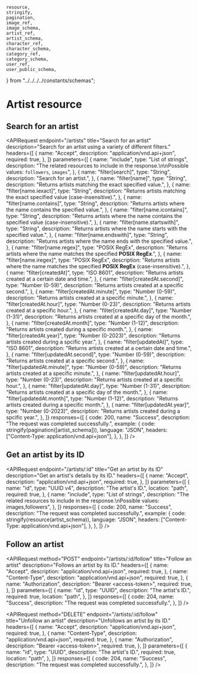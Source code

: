 
    resource,
    stringify,
    pagination,
    image_ref,
    image_schema,
    artist_ref,
    artist_schema,
    character_ref,
    character_schema,
    category_ref,
    category_schema,
    user_ref,
    user_public_schema,
} from "../../../../constants/schemas";

# Artist resource

## Search for an artist

<APIRequest
    endpoint="/artists"
    title="Search for an artist"
    description="Search for an artist using a variety of different filters."
    headers={[
        {
            name: "Accept",
            description: "application/vnd.api+json",
            required: true,
        },
    ]}
    parameters={[
        {
            name: "include",
            type: "List of strings",
            description:
                "The related resources to include in the response.\n\nPossible values: `followers`, `images`",
        },
        {
            name: "filter[search]",
            type: "String",
            description: "Search for an artist.",
        },
        {
            name: "filter[name]",
            type: "String",
            description: "Returns artists matching the exact specified value.",
        },
        {
            name: "filter[name.iexact]",
            type: "String",
            description:
                "Returns artists matching the exact specified value (case-insensitive).",
        },
        {
            name: "filter[name.contains]",
            type: "String",
            description:
                "Returns artists where the name contains the specified value.",
        },
        {
            name: "filter[name.icontains]",
            type: "String",
            description:
                "Returns artists where the name contains the specified value (case-insensitive).",
        },
        {
            name: "filter[name.startswith]",
            type: "String",
            description:
                "Returns artists where the name starts with the specified value.",
        },
        {
            name: "filter[name.endswith]",
            type: "String",
            description:
                "Returns artists where the name ends with the specified value.",
        },
        {
            name: "filter[name.regex]",
            type: "POSIX RegEx",
            description:
                "Returns artists where the name matches the specified **POSIX RegEx**.",
        },
        {
            name: "filter[name.iregex]",
            type: "POSIX RegEx",
            description:
                "Returns artists where the name matches the specified **POSIX RegEx** (case-insensitive).",
        },
        {
            name: "filter[createdAt]",
            type: "ISO 8601",
            description: "Returns artists created at a certain date and time.",
        },
        {
            name: "filter[createdAt.second]",
            type: "Number (0-59)",
            description: "Returns artists created at a specific second.",
        },
        {
            name: "filter[createdAt.minute]",
            type: "Number (0-59)",
            description: "Returns artists created at a specific minute.",
        },
        {
            name: "filter[createdAt.hour]",
            type: "Number (0-23)",
            description: "Returns artists created at a specific hour.",
        },
        {
            name: "filter[createdAt.day]",
            type: "Number (1-31)",
            description:
                "Returns artists created at a specific day of the month.",
        },
        {
            name: "filter[createdAt.month]",
            type: "Number (1-12)",
            description: "Returns artists created during a specific month.",
        },
        {
            name: "filter[createdAt.year]",
            type: "Number (0-2023)",
            description: "Returns artists created during a spcific year.",
        },
        {
            name: "filter[updatedAt]",
            type: "ISO 8601",
            description: "Returns artists created at a certain date and time.",
        },
        {
            name: "filter[updatedAt.second]",
            type: "Number (0-59)",
            description: "Returns artists created at a specific second.",
        },
        {
            name: "filter[updatedAt.minute]",
            type: "Number (0-59)",
            description: "Returns artists created at a specific minute.",
        },
        {
            name: "filter[updatedAt.hour]",
            type: "Number (0-23)",
            description: "Returns artists created at a specific hour.",
        },
        {
            name: "filter[updatedAt.day]",
            type: "Number (1-31)",
            description:
                "Returns artists created at a specific day of the month.",
        },
        {
            name: "filter[updatedAt.month]",
            type: "Number (1-12)",
            description: "Returns artists created during a specific month.",
        },
        {
            name: "filter[updatedAt.year]",
            type: "Number (0-2023)",
            description: "Returns artists created during a spcific year.",
        },
    ]}
    responses={[
        {
            code: 200,
            name: "Success",
            description: "The request was completed successfully.",
            example: {
                code: stringify(pagination([artist_schema])),
                language: "JSON",
                headers: ["Content-Type: application/vnd.api+json"],
            },
        },
    ]}
/>

## Get an artist by its ID

<APIRequest
    endpoint="/artists/:id"
    title="Get an artist by its ID"
    description="Get an artist's details by its ID."
    headers={[
        {
            name: "Accept",
            description: "application/vnd.api+json",
            required: true,
        },
    ]}
    parameters={[
        {
            name: "id",
            type: "UUID v4",
            description: "The artist's ID.",
            location: "path",
            required: true,
        },
        {
            name: "include",
            type: "List of strings",
            description:
                "The related resources to include in the response.\nPossible values: images,followers",
        },
    ]}
    responses={[
        {
            code: 200,
            name: "Success",
            description: "The request was completed successfully.",
            example: {
                code: stringify(resource(artist_schema)),
                language: "JSON",
                headers: ["Content-Type: application/vnd.api+json"],
            },
        },
    ]}
/>

## Follow an artist

<APIRequest
    method="POST"
    endpoint="/artists/:id/follow"
    title="Follow an artist"
    description="Follows an artist by its ID."
    headers={[
        {
            name: "Accept",
            description: "application/vnd.api+json",
            required: true,
        },
        {
            name: "Content-Type",
            description: "application/vnd.api+json",
            required: true,
        },
        {
            name: "Authorization",
            description: "Bearer &lt;access-token&gt;",
            required: true,
        },
    ]}
    parameters={[
        {
            name: "id",
            type: "UUID",
            description: "The artist's ID.",
            required: true,
            location: "path",
        },
    ]}
    responses={[
        {
            code: 204,
            name: "Success",
            description: "The request was completed successfully.",
        },
    ]}
/>

<APIRequest
    method="DELETE"
    endpoint="/artists/:id/follow"
    title="Unfollow an artist"
    description="Unfollows an artist by its ID."
    headers={[
        {
            name: "Accept",
            description: "application/vnd.api+json",
            required: true,
        },
        {
            name: "Content-Type",
            description: "application/vnd.api+json",
            required: true,
        },
        {
            name: "Authorization",
            description: "Bearer &lt;access-token&gt;",
            required: true,
        },
    ]}
    parameters={[
        {
            name: "id",
            type: "UUID",
            description: "The artist's ID.",
            required: true,
            location: "path",
        },
    ]}
    responses={[
        {
            code: 204,
            name: "Success",
            description: "The request was completed successfully.",
        },
    ]}
/>
